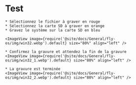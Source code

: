 # Test

    * Sélectionnez le fichier à graver en rouge
    * Sélectionnez la carte SD à graver en orange
    * Gravez le système sur la carte SD en bleu

    <ImageView image={require('@site/docs/General/fly-os/img/win32.webp').default} size="80%" align="left" />

    * Confirmez la gravure et attendez la fin de la gravure
    <ImageView image={require('@site/docs/General/fly-os/img/win32_1.webp').default} size="80%" align="left" />

    * La gravure est terminée
    <ImageView image={require('@site/docs/General/fly-os/img/win32_2.webp').default} size="80%" align="left" />